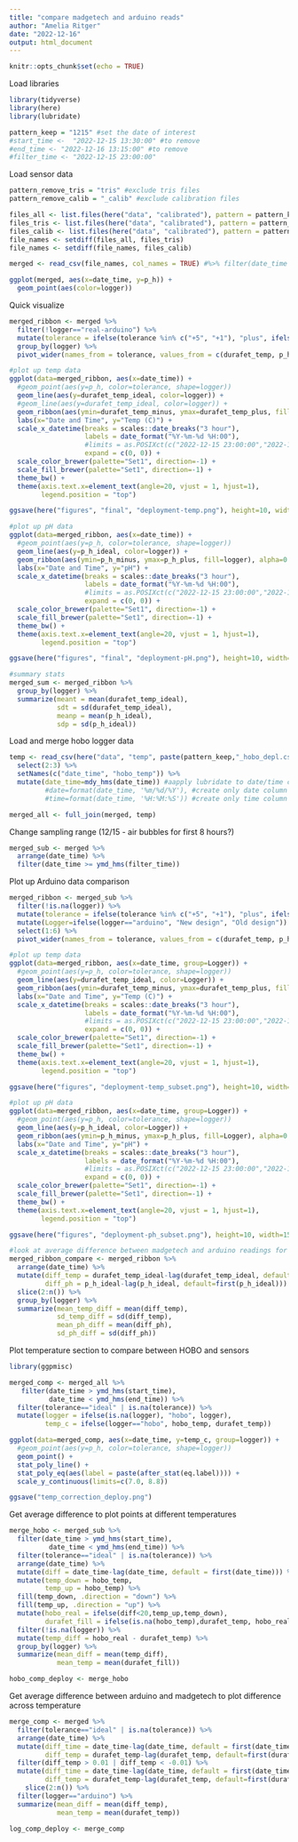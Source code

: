 ```yaml
---
title: "compare madgetech and arduino reads"
author: "Amelia Ritger"
date: "2022-12-16"
output: html_document
---
```


```r
knitr::opts_chunk$set(echo = TRUE)
```

Load libraries
```r
library(tidyverse)
library(here)
library(lubridate)

pattern_keep = "1215" #set the date of interest
#start_time <-  "2022-12-15 13:30:00" #to remove
#end_time <- "2022-12-16 13:15:00" #to remove
#filter_time <- "2022-12-15 23:00:00" 
```

Load sensor data
```r
pattern_remove_tris = "tris" #exclude tris files
pattern_remove_calib = "_calib" #exclude calibration files

files_all <- list.files(here("data", "calibrated"), pattern = pattern_keep, recursive = FALSE, full.names = TRUE)
files_tris <- list.files(here("data", "calibrated"), pattern = pattern_remove_tris, recursive = FALSE, ignore.case = TRUE, full.names = TRUE)
files_calib <- list.files(here("data", "calibrated"), pattern = pattern_remove_calib, recursive = FALSE, full.names = TRUE)
file_names <- setdiff(files_all, files_tris)
file_names <- setdiff(file_names, files_calib)

merged <- read_csv(file_names, col_names = TRUE) #%>% filter(date_time > ymd_hms("2022-12-15 16:00:00" ))

ggplot(merged, aes(x=date_time, y=p_h)) +
  geom_point(aes(color=logger))
```

Quick visualize
```r
merged_ribbon <- merged %>%
  filter(!logger=="real-arduino") %>%
  mutate(tolerance = ifelse(tolerance %in% c("+5", "+1"), "plus", ifelse(tolerance %in% c("-5", "-1"), "minus", "ideal"))) %>%
  group_by(logger) %>%
  pivot_wider(names_from = tolerance, values_from = c(durafet_temp, p_h))

#plot up temp data
ggplot(data=merged_ribbon, aes(x=date_time)) +
  #geom_point(aes(y=p_h, color=tolerance, shape=logger))
  geom_line(aes(y=durafet_temp_ideal, color=logger)) +
  #geom_line(aes(y=durafet_temp_ideal, color=logger)) +
  geom_ribbon(aes(ymin=durafet_temp_minus, ymax=durafet_temp_plus, fill=logger), alpha=0.2) +
  labs(x="Date and Time", y="Temp (C)") +
  scale_x_datetime(breaks = scales::date_breaks("3 hour"), 
                   labels = date_format("%Y-%m-%d %H:00"),
                   #limits = as.POSIXct(c("2022-12-15 23:00:00","2022-12-16 14:00:00")),
                   expand = c(0, 0)) +
  scale_color_brewer(palette="Set1", direction=-1) +
  scale_fill_brewer(palette="Set1", direction=-1) +
  theme_bw() +
  theme(axis.text.x=element_text(angle=20, vjust = 1, hjust=1),
        legend.position = "top")

ggsave(here("figures", "final", "deployment-temp.png"), height=10, width=15, units="cm")

#plot up pH data
ggplot(data=merged_ribbon, aes(x=date_time)) +
  #geom_point(aes(y=p_h, color=tolerance, shape=logger))
  geom_line(aes(y=p_h_ideal, color=logger)) +
  geom_ribbon(aes(ymin=p_h_minus, ymax=p_h_plus, fill=logger), alpha=0.2) +
  labs(x="Date and Time", y="pH") +
  scale_x_datetime(breaks = scales::date_breaks("3 hour"), 
                   labels = date_format("%Y-%m-%d %H:00"),
                   #limits = as.POSIXct(c("2022-12-15 23:00:00","2022-12-16 14:00:00")),
                   expand = c(0, 0)) +
  scale_color_brewer(palette="Set1", direction=-1) +
  scale_fill_brewer(palette="Set1", direction=-1) +
  theme_bw() +
  theme(axis.text.x=element_text(angle=20, vjust = 1, hjust=1),
        legend.position = "top")

ggsave(here("figures", "final", "deployment-pH.png"), height=10, width=15, units="cm")

#summary stats
merged_sum <- merged_ribbon %>%
  group_by(logger) %>%
  summarize(meant = mean(durafet_temp_ideal),
            sdt = sd(durafet_temp_ideal),
            meanp = mean(p_h_ideal),
            sdp = sd(p_h_ideal))
```

Load and merge hobo logger data
```r
temp <- read_csv(here("data", "temp", paste(pattern_keep,"_hobo_depl.csv", sep="")), col_names = TRUE) %>%
  select(2:3) %>%
  setNames(c("date_time", "hobo_temp")) %>%
  mutate(date_time=mdy_hms(date_time)) #aapply lubridate to date/time column
         #date=format(date_time, '%m/%d/%Y'), #create only date column
         #time=format(date_time, '%H:%M:%S')) #create only time column

merged_all <- full_join(merged, temp)
```

Change sampling range (12/15 - air bubbles for first 8 hours?)
```r
merged_sub <- merged %>%
  arrange(date_time) %>%
  filter(date_time >= ymd_hms(filter_time))
```

Plot up Arduino data comparison
```r
merged_ribbon <- merged_sub %>%
  filter(!is.na(logger)) %>%
  mutate(tolerance = ifelse(tolerance %in% c("+5", "+1"), "plus", ifelse(tolerance %in% c("-5", "-1"), "minus", "ideal"))) %>%
  mutate(Logger=ifelse(logger=="arduino", "New design", "Old design")) %>%
  select(1:6) %>%
  pivot_wider(names_from = tolerance, values_from = c(durafet_temp, p_h))

#plot up temp data
ggplot(data=merged_ribbon, aes(x=date_time, group=Logger)) +
  #geom_point(aes(y=p_h, color=tolerance, shape=logger))
  geom_line(aes(y=durafet_temp_ideal, color=Logger)) +
  geom_ribbon(aes(ymin=durafet_temp_minus, ymax=durafet_temp_plus, fill=Logger), alpha=0.2) +
  labs(x="Date and Time", y="Temp (C)") +
  scale_x_datetime(breaks = scales::date_breaks("3 hour"), 
                   labels = date_format("%Y-%m-%d %H:00"),
                   #limits = as.POSIXct(c("2022-12-15 23:00:00","2022-12-16 14:00:00")),
                   expand = c(0, 0)) +
  scale_color_brewer(palette="Set1", direction=-1) +
  scale_fill_brewer(palette="Set1", direction=-1) +
  theme_bw() +
  theme(axis.text.x=element_text(angle=20, vjust = 1, hjust=1),
        legend.position = "top")

ggsave(here("figures", "deployment-temp_subset.png"), height=10, width=15, units="cm")

#plot up pH data
ggplot(data=merged_ribbon, aes(x=date_time, group=Logger)) +
  #geom_point(aes(y=p_h, color=tolerance, shape=logger))
  geom_line(aes(y=p_h_ideal, color=Logger)) +
  geom_ribbon(aes(ymin=p_h_minus, ymax=p_h_plus, fill=Logger), alpha=0.2) +
  labs(x="Date and Time", y="pH") +
  scale_x_datetime(breaks = scales::date_breaks("3 hour"), 
                   labels = date_format("%Y-%m-%d %H:00"),
                   #limits = as.POSIXct(c("2022-12-15 23:00:00","2022-12-16 14:00:00")),
                   expand = c(0, 0)) +
  scale_color_brewer(palette="Set1", direction=-1) +
  scale_fill_brewer(palette="Set1", direction=-1) +
  theme_bw() +
  theme(axis.text.x=element_text(angle=20, vjust = 1, hjust=1),
        legend.position = "top")

ggsave(here("figures", "deployment-ph_subset.png"), height=10, width=15, units="cm")

#look at average difference between madgetech and arduino readings for temp and pH
merged_ribbon_compare <- merged_ribbon %>%
  arrange(date_time) %>%
  mutate(diff_temp = durafet_temp_ideal-lag(durafet_temp_ideal, default=first(durafet_temp_ideal)),
         diff_ph = p_h_ideal-lag(p_h_ideal, default=first(p_h_ideal))) %>%
  slice(2:n()) %>%
  group_by(logger) %>%
  summarize(mean_temp_diff = mean(diff_temp),
            sd_temp_diff = sd(diff_temp),
            mean_ph_diff = mean(diff_ph),
            sd_ph_diff = sd(diff_ph))
```

Plot temperature section to compare between HOBO and sensors
```r
library(ggpmisc)

merged_comp <- merged_all %>%
   filter(date_time > ymd_hms(start_time),
          date_time < ymd_hms(end_time)) %>%
  filter(tolerance=="ideal" | is.na(tolerance)) %>%
  mutate(logger = ifelse(is.na(logger), "hobo", logger),
         temp_c = ifelse(logger=="hobo", hobo_temp, durafet_temp))

ggplot(data=merged_comp, aes(x=date_time, y=temp_c, group=logger)) +
  #geom_point(aes(y=p_h, color=tolerance, shape=logger))
  geom_point() +
  stat_poly_line() +
  stat_poly_eq(aes(label = paste(after_stat(eq.label)))) +
  scale_y_continuous(limits=c(7.0, 8.8))

ggsave("temp_correction_deploy.png")
```

Get average difference to plot points at different temperatures
```r
merge_hobo <- merged_sub %>%
  filter(date_time > ymd_hms(start_time),
          date_time < ymd_hms(end_time)) %>%
  filter(tolerance=="ideal" | is.na(tolerance)) %>%
  arrange(date_time) %>%
  mutate(diff = date_time-lag(date_time, default = first(date_time))) %>%
  mutate(temp_down = hobo_temp,
         temp_up = hobo_temp) %>%
  fill(temp_down, .direction = "down") %>%
  fill(temp_up, .direction = "up") %>%
  mutate(hobo_real = ifelse(diff<20,temp_up,temp_down),
         durafet_fill = ifelse(is.na(hobo_temp),durafet_temp, hobo_real)) %>%
  filter(!is.na(logger)) %>%
  mutate(temp_diff = hobo_real - durafet_temp) %>%
  group_by(logger) %>%
  summarize(mean_diff = mean(temp_diff),
            mean_temp = mean(durafet_fill))

hobo_comp_deploy <- merge_hobo
```


Get average difference between arduino and madgetech to plot difference across temperature
```r
merge_comp <- merged %>%
  filter(tolerance=="ideal" | is.na(tolerance)) %>%
  arrange(date_time) %>%
  mutate(diff_time = date_time-lag(date_time, default = first(date_time)),
         diff_temp = durafet_temp-lag(durafet_temp, default=first(durafet_temp))) %>%
  filter(diff_temp > 0.01 | diff_temp < -0.01) %>%
  mutate(diff_time = date_time-lag(date_time, default = first(date_time)),
         diff_temp = durafet_temp-lag(durafet_temp, default=first(durafet_temp))) %>%
    slice(2:n()) %>%
  filter(logger=="arduino") %>%
  summarize(mean_diff = mean(diff_temp),
            mean_temp = mean(durafet_temp))

log_comp_deploy <- merge_comp
```



